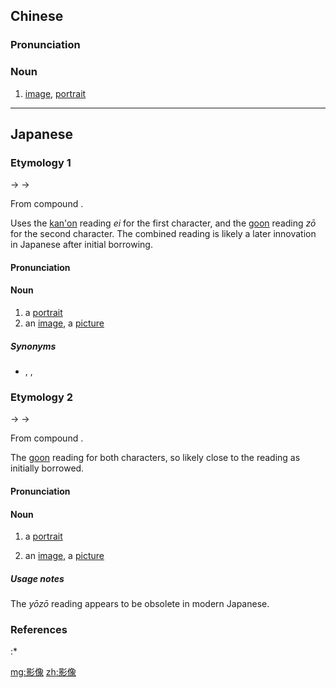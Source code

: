 ==Chinese==
{{zh-forms}}

===Pronunciation===
{{zh-pron
|m=yǐngxiàng
|c=jing2 zoeng6
|mn=éng-siōng
|cat=n
}}

===Noun===
{{zh-noun}}

# [[image]], [[portrait]]

----

==Japanese==

===Etymology 1===
{{ja-kanjitab|yomi=o|えい|ぞう}}
{{IPAchar|/eizau/}} → {{IPAchar|/eizɔː/}} → {{IPAchar|/eizoː/}}

From {{etyl|ltc|ja|sort=えいぞう}} compound {{m|zh|影像|tr=ʔjæng<sup>X</sup> zjang<sup>X</sup>|lit=shadow, reflection + image, resemble}}.

Uses the [[漢音#Japanese|kan'on]] reading ''ei'' for the first character, and the [[呉音#Japanese|goon]] reading ''zō'' for the second character. The combined reading is likely a later innovation in Japanese after initial borrowing.

====Pronunciation====
{{ja-pron|yomi=o|えいぞう|acc=0|acc_ref=DJR}}

====Noun====
{{ja-noun|えいぞう|hhira=えいざう}}

# a [[portrait]] {{qualifier|as of a person}}
# an [[image]], a [[picture]]

=====Synonyms=====
* {{sense|portrait}} {{ja-r|肖像|しょうぞう}}, {{ja-r|絵姿|えすがた}}, {{ja-r|ポートレート}}

===Etymology 2===
{{ja-kanjitab|yomi=o|よう|ぞう}}
{{IPAchar|/yauzau/}} → {{IPAchar|/yɔːzɔː/}} → {{IPAchar|/yoːzoː/}}

From {{etyl|ltc|ja|sort=ようぞう}} compound {{m|zh|影像|tr=ʔjæng<sup>X</sup> zjang<sup>X</sup>|lit=shadow, reflection + image, resemble}}.

The [[呉音#Japanese|goon]] reading for both characters, so likely close to the reading as initially borrowed.

====Pronunciation====
{{ja-pron|yomi=goon|えいぞう|acc=0}}

====Noun====
{{ja-noun|ようぞう|hhira=やうざう}}

# {{lb|ja|sort=ようぞう|obsolete}} a [[portrait]] {{qualifier|as of a person}}
# {{lb|ja|sort=ようぞう|obsolete}} an [[image]], a [[picture]]

=====Usage notes=====
The ''yōzō'' reading appears to be obsolete in modern Japanese.

===References===
<references/>
:* {{R:Kokugo Dai Jiten}}

[[mg:影像]]
[[zh:影像]]
